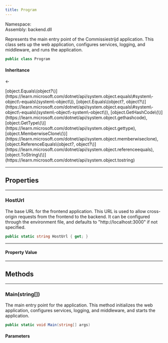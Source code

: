 ```yaml
---
title: Program
---
```



Namespace: <a href='../Commissiestrijd' target='_self' className="no-underline text-inherit hover:text-inherit inline"><CSharpType type='Commissiestrijd' /></a>  
Assembly: backend.dll  

Represents the main entry point of the Commissiestrijd application.
This class sets up the web application, configures services, logging, and middleware,
and runs the application.

```csharp
public class Program
```

#### Inheritance

<a href='https://learn.microsoft.com/dotnet/api/system.object' target='_blank' className="no-underline text-inherit hover:text-inherit inline"><CSharpType type='object' /></a> ← <a href='' target='_self' className="no-underline text-inherit hover:text-inherit inline"><CSharpType type='Program' /></a>



<CollapsibleInherited title='Show Inherited Members (7)'>
[object.Equals\(object?\)](https://learn.microsoft.com/dotnet/api/system.object.equals\#system\-object\-equals\(system\-object\)), 
[object.Equals\(object?, object?\)](https://learn.microsoft.com/dotnet/api/system.object.equals\#system\-object\-equals\(system\-object\-system\-object\)), 
[object.GetHashCode\(\)](https://learn.microsoft.com/dotnet/api/system.object.gethashcode), 
[object.GetType\(\)](https://learn.microsoft.com/dotnet/api/system.object.gettype), 
[object.MemberwiseClone\(\)](https://learn.microsoft.com/dotnet/api/system.object.memberwiseclone), 
[object.ReferenceEquals\(object?, object?\)](https://learn.microsoft.com/dotnet/api/system.object.referenceequals), 
[object.ToString\(\)](https://learn.microsoft.com/dotnet/api/system.object.tostring)
</CollapsibleInherited>

---
## Properties

---
###  HostUrl

The base URL for the frontend application.
This URL is used to allow cross-origin requests from the frontend to the backend.
It can be configured through the environment file,
and defaults to "http://localhost:3000" if not specified.

```csharp
public static string HostUrl { get; }
```

---
#### Property Value

 <a href='https://learn.microsoft.com/dotnet/api/system.string' target='_blank' className="no-underline text-inherit hover:text-inherit inline"><CSharpType type='string' /></a>

---
## Methods

---
###  Main\(string\[\]\)

The main entry point for the application.
This method initializes the web application,
configures services, logging, and middleware,
and starts the application.

```csharp
public static void Main(string[] args)
```

<h4 className='mb-0 ml-1'>Parameters</h4>
<TypeTable types={[{"name":"args","type":"string","links":["https://learn.microsoft.com/dotnet/api/system.string"],"description":"Command-line arguments passed to the application."}]} />
